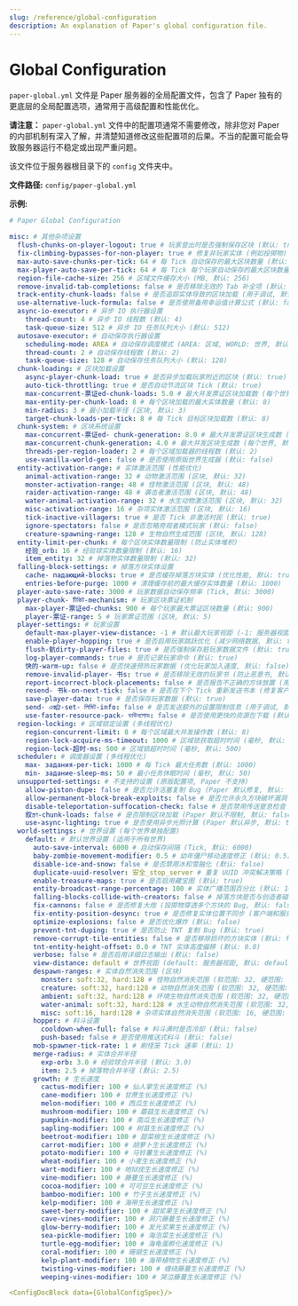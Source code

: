 ```yaml
---
slug: /reference/global-configuration
description: An explanation of Paper's global configuration file.
---
```


# Global Configuration


`paper-global.yml` 文件是 Paper 服务器的全局配置文件，包含了 Paper 独有的更底层的全局配置选项，通常用于高级配置和性能优化。

**请注意：**  `paper-global.yml` 文件中的配置项通常不需要修改，除非您对 Paper 的内部机制有深入了解，并清楚知道修改这些配置项的后果。不当的配置可能会导致服务器运行不稳定或出现严重问题。

该文件位于服务器根目录下的 `config` 文件夹中。

**文件路径:** `config/paper-global.yml`

**示例:**

```yaml
# Paper Global Configuration

misc: # 其他杂项设置
  flush-chunks-on-player-logout: true # 玩家登出时是否强制保存区块 (默认: true)
  fix-climbing-bypasses-for-non-player: true # 修复非玩家实体 (例如投掷物) 绕过攀爬检测的 Bug (默认: true)
  max-auto-save-chunks-per-tick: 64 # 每 Tick 自动保存的最大区块数量 (默认: 64)
  max-player-auto-save-per-tick: 64 # 每 Tick 每个玩家自动保存的最大区块数量 (默认: 64)
  region-file-cache-size: 256 # 区域文件缓存大小 (MB, 默认: 256)
  remove-invalid-tab-completions: false # 是否移除无效的 Tab 补全项 (默认: false)
  track-entity-chunk-loads: false # 是否追踪实体导致的区块加载 (用于调试, 默认: false)
  use-alternative-luck-formula: false # 是否使用备用幸运值计算公式 (默认: false)
  async-io-executor: # 异步 IO 执行器设置
    thread-count: 4 # 异步 IO 线程数 (默认: 4)
    task-queue-size: 512 # 异步 IO 任务队列大小 (默认: 512)
  autosave-executor: # 自动保存执行器设置
    scheduling-mode: AREA # 自动保存调度模式 (AREA: 区域, WORLD: 世界, 默认: AREA)
    thread-count: 2 # 自动保存线程数 (默认: 2)
    task-queue-size: 128 # 自动保存任务队列大小 (默认: 128)
  chunk-loading: # 区块加载设置
    async-player-chunk-load: true # 是否异步加载玩家附近的区块 (默认: true)
    auto-tick-throttling: true # 是否自动节流区块 Tick (默认: true)
    max-concurrent-票证ed-chunk-loads: 5.0 # 最大并发票证区块加载数 (每个世界, 默认: 5.0)
    max-entity-per-chunk-load: 8 # 每个区块加载的最大实体数量 (默认: 8)
    min-radius: 3 # 最小加载半径 (区块, 默认: 3)
    target-chunk-loads-per-tick: 8 # 每 Tick 目标区块加载数 (默认: 8)
  chunk-system: # 区块系统设置
    max-concurrent-票证ed- chunk-generation: 8.0 # 最大并发票证区块生成数 (每个世界, 默认: 8.0)
    max-concurrent-chunk-generation: 4.0 # 最大并发区块生成数 (每个世界, 默认: 4.0)
    threads-per-region-loader: 2 # 每个区域加载器的线程数 (默认: 2)
    use-vanilla-world-gen: false # 是否使用原版世界生成器 (默认: false)
  entity-activation-range: # 实体激活范围 (性能优化)
    animal-activation-range: 32 # 动物激活范围 (区块, 默认: 32)
    monster-activation-range: 48 # 怪物激活范围 (区块, 默认: 48)
    raider-activation-range: 48 # 袭击者激活范围 (区块, 默认: 48)
    water-animal-activation-range: 32 # 水生动物激活范围 (区块, 默认: 32)
    misc-activation-range: 16 # 杂项实体激活范围 (区块, 默认: 16)
    tick-inactive-villagers: true # 是否 Tick 非激活村民 (默认: true)
    ignore-spectators: false # 是否忽略旁观者模式玩家 (默认: false)
    creature-spawning-range: 128 # 生物自然生成范围 (区块, 默认: 128)
  entity-limit-per-chunk: # 每个区块实体数量限制 (防止实体堆积)
    经验_orb: 16 # 经验球实体数量限制 (默认: 16)
    item_entity: 32 # 掉落物实体数量限制 (默认: 32)
  falling-block-settings: # 掉落方块实体设置
    cache- падающий-blocks: true # 是否缓存掉落方块实体 (优化性能, 默认: true)
    entries-before-purge: 1000 # 清理缓存前的最大缓存实体数量 (默认: 1000)
  player-auto-save-rate: 3000 # 玩家数据自动保存频率 (Tick, 默认: 3000)
  player-chunk- টিকিট-mechanism: # 玩家区块票证机制
    max-player-票证ed-chunks: 900 # 每个玩家最大票证区块数量 (默认: 900)
    player-票证-range: 5 # 玩家票证范围 (区块, 默认: 5)
  player-settings: # 玩家设置
    default-max-player-view-distance: -1 # 默认最大玩家视距 (-1: 服务器视距, 默认: -1)
    enable-player-hopping: true # 是否启用玩家跳跃优化 (减少网络数据, 默认: true)
    flush-骯dirty-player-files: true # 是否强制保存脏玩家数据文件 (默认: true)
    log-player-commands: true # 是否记录玩家命令 (默认: true)
    快的-warm-up: false # 是否快速预热玩家数据 (优化玩家加入速度, 默认: false)
    remove-invalid-player- 书s: true # 是否移除无效的玩家书 (防止恶意书, 默认: true)
    report-incorrect-block-placements: false # 是否报告不正确的方块放置 (用于调试, 默认: false)
    resend- 书k-on-next-tick: false # 是否在下个 Tick 重新发送书本 (修复客户端 Bug, 默认: false)
    save-player-data: true # 是否保存玩家数据 (默认: true)
    send- এক্সট্রা-set- লিমিট-info: false # 是否发送额外的设置限制信息 (用于调试, 默认: false)
    use-faster-resource-pack- ডাউনলোড: false # 是否使用更快的资源包下载 (默认: false)
  region-locking: # 区域锁定设置 (多线程优化)
    region-concurrent-limit: 8 # 每个区域最大并发操作数 (默认: 8)
    region-lock-acquire-ms-timeout: 1000 # 区域锁获取超时时间 (毫秒, 默认: 1000)
    region-lock-超时-ms: 500 # 区域锁超时时间 (毫秒, 默认: 500)
  scheduler: # 调度器设置 (多线程优化)
    max- задания-per-tick: 1000 # 每 Tick 最大任务数 (默认: 1000)
    min- задание-sleep-ms: 50 # 最小任务休眠时间 (毫秒, 默认: 50)
  unsupported-settings: # 不支持的设置 (原版配置项, Paper 不支持)
    allow-piston-dupe: false # 是否允许活塞复制 Bug (Paper 默认修复, 默认: false)
    allow-permanent-block-break-exploits: false # 是否允许永久方块破坏漏洞 (Paper 默认修复, 默认: false)
    disable-teleportation-suffocation-check: false # 是否禁用传送窒息检查 (Paper 默认启用, 默认: false)
    叙ন্ত্রণ-chunk-loads: false # 是否限制区块加载 (Paper 默认不限制, 默认: false)
    use-async-lighting: true # 是否使用异步光照计算 (Paper 默认异步, 默认: true)
  world-settings: # 世界设置 (每个世界单独配置)
    default: # 默认世界设置 (适用于所有世界)
      auto-save-interval: 6000 # 自动保存间隔 (Tick, 默认: 6000)
      baby-zombie-movement-modifier: 0.5 # 幼年僵尸移动速度修正 (默认: 0.5)
      disable-ice-and-snow: false # 是否禁用冰和雪融化 (默认: false)
      duplicate-uuid-resolver: 安全_stop_server # 重复 UUID 冲突解决策略 (safe_stop_server: 安全停止服务器, warn_server_log: 警告服务器日志, 默认: safe_stop_server)
      enable-treasure-maps: true # 是否启用藏宝图 (默认: true)
      entity-broadcast-range-percentage: 100 # 实体广播范围百分比 (默认: 100)
      falling-blocks-collide-with-creators: false # 掉落方块是否与创造者碰撞 (默认: false)
      fix-cannons: false # 是否修复大炮 (投掷物穿透多个方块的 Bug, 默认: false)
      fix-entity-position-desync: true # 是否修复实体位置不同步 (客户端和服务端实体位置不一致, 默认: true)
      optimize-explosions: false # 是否优化爆炸 (默认: false)
      prevent-tnt-duping: true # 是否防止 TNT 复制 Bug (默认: true)
      remove-corrupt-tile-entities: false # 是否移除损坏的方块实体 (默认: false)
      tnt-entity-height-offset: 0.0 # TNT 实体高度偏移 (默认: 0.0)
      verbose: false # 是否启用详细日志输出 (默认: false)
      view-distance: default # 世界视距 (default: 服务器视距, 默认: default)
      despawn-ranges: # 实体自然消失范围 (区块)
        monster: soft:32, hard:128 # 怪物自然消失范围 (软范围: 32, 硬范围: 128, 默认: soft:32, hard:128)
        creature: soft:32, hard:128 # 动物自然消失范围 (软范围: 32, 硬范围: 128, 默认: soft:32, hard:128)
        ambient: soft:32, hard:128 # 环境生物自然消失范围 (软范围: 32, 硬范围: 128, 默认: soft:32, hard:128)
        water-animal: soft:32, hard:128 # 水生动物自然消失范围 (软范围: 32, 硬范围: 128, 默认: soft:32, hard:128)
        misc: soft:16, hard:128 # 杂项实体自然消失范围 (软范围: 16, 硬范围: 128, 默认: soft:16, hard:128)
      hopper: # 料斗设置
        cooldown-when-full: false # 料斗满时是否冷却 (默认: false)
        push-based: false # 是否使用推送式料斗 (默认: false)
      mob-spawner-tick-rate: 1 # 刷怪笼 Tick 速率 (默认: 1)
      merge-radius: # 实体合并半径
        exp-orb: 3.0 # 经验球合并半径 (默认: 3.0)
        item: 2.5 # 掉落物合并半径 (默认: 2.5)
      growth: # 生长速度
        cactus-modifier: 100 # 仙人掌生长速度修正 (%)
        cane-modifier: 100 # 甘蔗生长速度修正 (%)
        melon-modifier: 100 # 西瓜生长速度修正 (%)
        mushroom-modifier: 100 # 蘑菇生长速度修正 (%)
        pumpkin-modifier: 100 # 南瓜生长速度修正 (%)
        sapling-modifier: 100 # 树苗生长速度修正 (%)
        beetroot-modifier: 100 # 甜菜根生长速度修正 (%)
        carrot-modifier: 100 # 胡萝卜生长速度修正 (%)
        potato-modifier: 100 # 马铃薯生长速度修正 (%)
        wheat-modifier: 100 # 小麦生长速度修正 (%)
        wart-modifier: 100 # 地狱疣生长速度修正 (%)
        vine-modifier: 100 # 藤蔓生长速度修正 (%)
        cocoa-modifier: 100 # 可可豆生长速度修正 (%)
        bamboo-modifier: 100 # 竹子生长速度修正 (%)
        kelp-modifier: 100 # 海带生长速度修正 (%)
        sweet-berry-modifier: 100 # 甜浆果生长速度修正 (%)
        cave-vines-modifier: 100 # 洞穴藤蔓生长速度修正 (%)
        glow-berry-modifier: 100 # 发光浆果生长速度修正 (%)
        sea-pickle-modifier: 100 # 海泡菜生长速度修正 (%)
        turtle-egg-modifier: 100 # 海龟蛋孵化速度修正 (%)
        coral-modifier: 100 # 珊瑚生长速度修正 (%)
        kelp-plant-modifier: 100 # 海带植物生长速度修正 (%)
        twisting-vines-modifier: 100 # 缠绕藤蔓生长速度修正 (%)
        weeping-vines-modifier: 100 # 哭泣藤蔓生长速度修正 (%)

<ConfigDocBlock data={GlobalConfigSpec}/>
